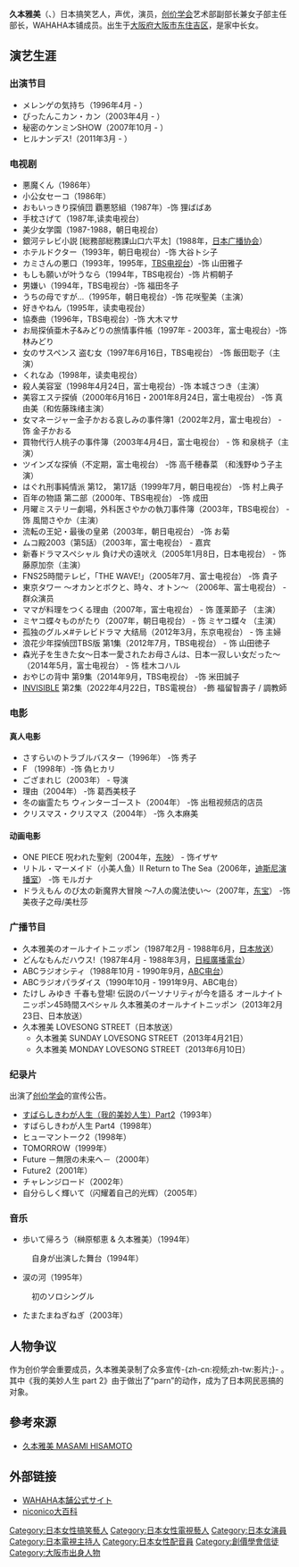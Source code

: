 {{BLP unsourced|time=2018-08-12}}{{藝人
| 姓名 = 久本雅美
| 類型 = 女艺人
| 圖片 =
| 圖片簡介 = 
| 英文名 = Masami Hisamoto
| 羅馬拼音 = 
| 其他藝名 = 
| 出生日期 = {{birth_date_and_age|1958|7|9}}
| 出生地點 = [[大阪府|大阪府]][[东住吉区|东住吉区]]
| 國籍 ={{JAP}}<br/>
| 籍貫 = 
| 父母 = 
| 配偶 = 未婚
| 兒女 = 
| 音樂類型 = 
| 職業 = [[演員|演員]]、[[声优|声优]]、[[搞笑艺人|搞笑艺人]]
| 活躍年代 = 1981年至今
| 唱片公司 = 
| 經紀公司 = 
| 暱稱 = マチャミ  ヒサモト
| IMDb    = 
|awards =
}}
'''久本雅美'''（{{jpn|j=久本雅美|hg=ひさもと まさみ|rm=Hisamoto Masami|f=h}}、{{bd|1958年|7月9日|||Hisamoto Masami}}）日本搞笑艺人，声优，演员，[[创价学会|创价学会]]艺术部副部长兼女子部主任部长，WAHAHA本铺成员。出生于[[大阪府|大阪府]][[大阪市|大阪市]][[東住吉區|东住吉区]]，是家中长女。

== 演艺生涯 ==

=== 出演节目 ===
* メレンゲの気持ち（1996年4月 - ）
* ぴったんこカン・カン（2003年4月 - ）
* 秘密のケンミンSHOW（2007年10月 - ）
* ヒルナンデス!（2011年3月 - ）

=== 电视剧 ===

* 悪魔くん（1986年）
* 小公女セーコ（1986年）
* おもいっきり探偵団 覇悪怒組（1987年）-饰 狸ばばあ
* 手枕さげて（1987年,读卖电视台）
* 美少女学園（1987-1988，朝日电视台）
* 銀河テレビ小説 [総務部総務課山口六平太]（1988年，[[日本广播协会|日本广播协会]]）
* ホテルドクター（1993年，朝日电视台）-饰 大谷トシ子 
* カミさんの悪口（1993年，1995年，[[TBS电视台|TBS电视台]]）-饰 山田雅子
* もしも願いが叶うなら（1994年，TBS电视台）-饰 片桐朝子 
* 男嫌い（1994年，TBS电视台）-饰 福田冬子
* うちの母ですが…（1995年，朝日电视台）-饰 花咲聖美（主演）
* 好きやねん（1995年，读卖电视台）
* 協奏曲（1996年，TBS电视台）-饰 大木マサ
* お局探偵亜木子&みどりの旅情事件帳（1997年 - 2003年，富士电视台）-饰 林みどり 
* 女のサスペンス 盗む女（1997年6月16日，TBS电视台） -饰 飯田聡子（主演）
* くれなゐ（1998年，读卖电视台）
* 殺人美容室（1998年4月24日，富士电视台）-饰 本城さつき（主演）
* 美容エステ探偵（2000年6月16日・2001年8月24日，富士电视台） -饰 真由美（和佐藤珠绪主演）
* 女マネージャー金子かおる哀しみの事件簿1（2002年2月，富士电视台） - 饰 金子かおる
* 買物代行人桃子の事件簿（2003年4月4日，富士电视台） - 饰 和泉桃子（主演）
* ツインズな探偵（不定期，富士电视台） -饰 高千穂春菜 （和浅野ゆう子主演）
* はぐれ刑事純情派 第12， 第17話（1999年7月，朝日电视台） -饰 村上典子
* 百年の物語 第二部（2000年、TBS电视台） -饰 成田
* 月曜ミステリー劇場，外科医さやかの執刀事件簿（2003年，TBS电视台） - 饰 風間さやか（主演）
* 流転の王妃・最後の皇弟（2003年，朝日电视台） -饰 お菊 
* ムコ殿2003（第5話）（2003年，富士电视台） - 嘉宾
* 新春ドラマスペシャル 負け犬の遠吠え（2005年1月8日，日本电视台） - 饰 藤原加奈（主演）
* FNS25時間テレビ，「THE WAVE!」（2005年7月、富士电视台） -饰 貴子 
* 東京タワー 〜オカンとボクと、時々、オトン〜 （2006年、富士电视台） - 群众演员
* ママが料理をつくる理由（2007年，富士电视台） - 饰 蓬莱節子 （主演）
* ミヤコ蝶々ものがたり（2007年，朝日电视台） - 饰 ミヤコ蝶々 （主演）
* 孤独のグルメ#テレビドラマ 大结局（2012年3月，东京电视台） - 饰 主婦
* 浪花少年探偵団TBS版 第1集（2012年7月，TBS电视台） - 饰 山田徳子 
* 森光子を生きた女〜日本一愛されたお母さんは、日本一寂しい女だった〜（2014年5月，富士电视台） - 饰 桂木コハル 
* おやじの背中 第9集（2014年9月，TBS电视台） -饰 米田誠子
* [[INVISIBLE|INVISIBLE]] 第2集（2022年4月22日，TBS電視台） -飾 福留智壽子 / 調教師

=== 电影 ===
==== 真人电影 ====
* さすらいのトラブルバスター（1996年） -饰 秀子
* F （1998年）-饰 偽ヒカリ
* ござまれじ（2003年） - 导演
* 理由（2004年） -饰 葛西美枝子
* 冬の幽霊たち ウィンターゴースト（2004年） -饰 出租视频店的店员
* クリスマス・クリスマス（2004年） -饰 久本麻美
==== 动画电影 ====
* ONE PIECE 呪われた聖剣（2004年，[[东映|东映]]） - 饰イザヤ
* リトル・マーメイド（小美人鱼）II Return to The Sea（2006年，[[迪斯尼演播室|迪斯尼演播室]]） -饰 モルガナ 
* ドラえもん のび太の新魔界大冒険 〜7人の魔法使い〜（2007年，[[东宝|东宝]]） -饰 美夜子之母/美杜莎 

=== 广播节目 ===
* 久本雅美のオールナイトニッポン（1987年2月 - 1988年6月，[[日本放送|日本放送]]）
* どんなもんだハウス!（1987年4月 - 1988年3月，[[日經廣播電台|日經廣播電台]]）
* ABCラジオシティ（1988年10月 - 1990年9月，[[朝日放送廣播電台|ABC电台]]）
* ABCラジオパラダイス（1990年10月 - 1991年9月、ABC电台）
* たけし みゆき 千春も登場! 伝説のパーソナリティが今を語る オールナイトニッポン45時間スペシャル 久本雅美のオールナイトニッポン（2013年2月23日、日本放送）
* 久本雅美 LOVESONG STREET（日本放送）
** 久本雅美 SUNDAY LOVESONG STREET（2013年4月21日）
** 久本雅美 MONDAY LOVESONG STREET（2013年6月10日）

=== 纪录片 ===
出演了[[创价学会|创价学会]]的宣传公告。
* [https://web.archive.org/web/20080605235412/http://www.shinanokikaku.co.jp/sakuhin/VC-40.html すばらしきわが人生（我的美妙人生）Part2]（1993年）
* すばらしきわが人生 Part4（1998年）
* ヒューマントーク2（1998年）
* TOMORROW（1999年）
* Future －無限の未来へ－（2000年）
* Future2（2001年）
* チャレンジロード（2002年）
* 自分らしく輝いて（闪耀着自己的光辉）（2005年）

=== 音乐 ===
* 歩いて帰ろう（榊原郁恵 & 久本雅美）（1994年）
: 自身が出演した舞台（1994年）
* 涙の河（1995年）
: 初のソロシングル
* たまたまねぎねぎ（2003年）

==人物争议==

作为创价学会重要成员，久本雅美录制了众多宣传-{zh-cn:视频;zh-tw:影片;}-
。其中《我的美妙人生 part 2》由于做出了“parn”的动作，成为了日本网民恶搞的对象。

== 參考來源 ==
* [http://dorama.info/cast/pf_pg_all.php?num=1765/ 久本雅美 MASAMI HISAMOTO] {{Wayback|url=http://dorama.info/cast/pf_pg_all.php?num=1765%2F |date=20190611201741 }}{{ja}}

== 外部链接 ==
* [http://wahahahompo.co.jp/ WAHAHA本舗公式サイト] {{Wayback|url=http://wahahahompo.co.jp/ |date=20201101032503 }}{{ja}}
* [http://dic.nicovideo.jp/a/%E4%B9%85%E6%9C%AC%E9%9B%85%E7%BE%8E niconico大百科] {{Wayback|url=http://dic.nicovideo.jp/a/%E4%B9%85%E6%9C%AC%E9%9B%85%E7%BE%8E |date=20200913054947 }}{{ja}}

{{DEFAULTSORT:Hisamoto Masami}}
[[Category:日本女性搞笑藝人|Category:日本女性搞笑藝人]]
[[Category:日本女性電視藝人|Category:日本女性電視藝人]]
[[Category:日本女演員|Category:日本女演員]]
[[Category:日本電視主持人|Category:日本電視主持人]]
[[Category:日本女性配音員|Category:日本女性配音員]]
[[Category:創價學會信徒|Category:創價學會信徒]]
[[Category:大阪市出身人物|Category:大阪市出身人物]]
